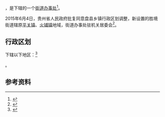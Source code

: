 {{中国乡级行政区|52/02/22/110/000}}

'''{{PAGENAMEBASE}}'''，是{{PRC admin/fullname|52/02/22/110/000|3}}下辖的一个[[街道办事处|街道办事处]]<ref>{{PRC admin/ref sgc|{{PRC admin/parent|52/02/22/110/000}}}}</ref>。

2015年6月4日，贵州省人民政府批复同意盘县乡镇行政区划调整，新设置的胜境街道辖原[[平关镇|平关镇]]、[[火铺镇|火铺镇]]地域，街道办事处驻机关居委会<ref>{{Cite web |url=http://gzsrmzfgb.gzgov.gov.cn/show.aspx?id=12001 |title=省人民政府关于同意盘县乡镇行政区划调整的批复（黔府函〔2015〕128号） |access-date=2017-09-01 |archive-url=https://web.archive.org/web/20170901161440/http://gzsrmzfgb.gzgov.gov.cn/show.aspx?id=12001 |archive-date=2017-09-01 |dead-url=yes }}</ref>。

== 行政区划 ==

{{PAGENAMEBASE}}下辖以下地区：<ref>{{PRC admin/ref sgc|52/02/22/110/000}}</ref>

{{PRC admin/children|52/02/22/110/000}}。

== 参考资料 ==

{{reflist}}

{{行政区划小作品}}
{{PRC admin/navcat|52/02/22/110/000}}